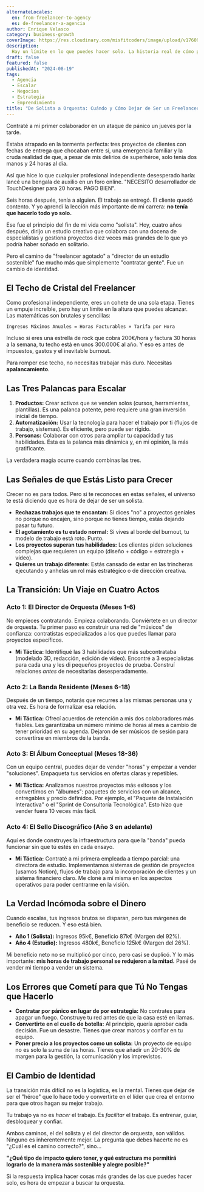 ```yaml
---
alternateLocales:
  en: from-freelancer-to-agency
  es: de-freelancer-a-agencia
author: Enrique Velasco
category: business-growth
coverImage: https://res.cloudinary.com/misfitcoders/image/upload/v1760912221/eVelasco/covers/article-placeholder.jpg
description:
  Hay un límite en lo que puedes hacer solo. La historia real de cómo pasé de ser un profesional independiente agotado a dirigir un estudio creativo ágil.
draft: false
featured: false
publishedAt: "2024-08-19"
tags:
  - Agencia
  - Escalar
  - Negocios
  - Estrategia
  - Emprendimiento
title: "De Solista a Orquesta: Cuándo y Cómo Dejar de Ser un Freelancer"
---
```


Contraté a mi primer colaborador en un ataque de pánico un jueves por la tarde.

Estaba atrapado en la tormenta perfecta: tres proyectos de clientes con fechas de entrega que chocaban entre sí, una emergencia familiar y la cruda realidad de que, a pesar de mis delirios de superhéroe, solo tenía dos manos y 24 horas al día.

Así que hice lo que cualquier profesional independiente desesperado haría: lancé una bengala de auxilio en un foro online. "NECESITO desarrollador de TouchDesigner para 20 horas. PAGO BIEN".

Seis horas después, tenía a alguien. El trabajo se entregó. El cliente quedó contento. Y yo aprendí la lección más importante de mi carrera: **no tenía que hacerlo todo yo solo.**

Ese fue el principio del fin de mi vida como "solista". Hoy, cuatro años después, dirijo un estudio creativo que colabora con una docena de especialistas y gestiona proyectos diez veces más grandes de lo que yo podría haber soñado en solitario.

Pero el camino de "freelancer agotado" a "director de un estudio sostenible" fue mucho más que simplemente "contratar gente". Fue un cambio de identidad.

## El Techo de Cristal del Freelancer

Como profesional independiente, eres un cohete de una sola etapa. Tienes un empuje increíble, pero hay un límite en la altura que puedes alcanzar. Las matemáticas son brutales y sencillas:

`Ingresos Máximos Anuales = Horas Facturables × Tarifa por Hora`

Incluso si eres una estrella de rock que cobra 200€/hora y factura 30 horas a la semana, tu techo está en unos 300.000€ al año. Y eso es antes de impuestos, gastos y el inevitable burnout.

Para romper ese techo, no necesitas trabajar más duro. Necesitas **apalancamiento**.

## Las Tres Palancas para Escalar

1.  **Productos:** Crear activos que se venden solos (cursos, herramientas, plantillas). Es una palanca potente, pero requiere una gran inversión inicial de tiempo.
2.  **Automatización:** Usar la tecnología para hacer el trabajo por ti (flujos de trabajo, sistemas). Es eficiente, pero puede ser rígido.
3.  **Personas:** Colaborar con otros para ampliar tu capacidad y tus habilidades. Esta es la palanca más dinámica y, en mi opinión, la más gratificante.

La verdadera magia ocurre cuando combinas las tres.

## Las Señales de que Estás Listo para Crecer

Crecer no es para todos. Pero si te reconoces en estas señales, el universo te está diciendo que es hora de dejar de ser un solista.

-   **Rechazas trabajos que te encantan:** Si dices "no" a proyectos geniales no porque no encajen, sino porque no tienes tiempo, estás dejando pasar tu futuro.
-   **El agotamiento es tu estado normal:** Si vives al borde del burnout, tu modelo de trabajo está roto. Punto.
-   **Los proyectos superan tus habilidades:** Los clientes piden soluciones complejas que requieren un equipo (diseño + código + estrategia + vídeo).
-   **Quieres un trabajo diferente:** Estás cansado de estar en las trincheras ejecutando y anhelas un rol más estratégico o de dirección creativa.

## La Transición: Un Viaje en Cuatro Actos

### Acto 1: El Director de Orquesta (Meses 1-6)

No empieces contratando. Empieza colaborando. Conviértete en un director de orquesta. Tu primer paso es construir una red de "músicos" de confianza: contratistas especializados a los que puedes llamar para proyectos específicos.

-   **Mi Táctica:** Identifiqué las 3 habilidades que más subcontrataba (modelado 3D, redacción, edición de vídeo). Encontré a 3 especialistas para cada una y les di pequeños proyectos de prueba. Construí relaciones *antes* de necesitarlas desesperadamente.

### Acto 2: La Banda Residente (Meses 6-18)

Después de un tiempo, notarás que recurres a las mismas personas una y otra vez. Es hora de formalizar esa relación.

-   **Mi Táctica:** Ofrecí acuerdos de retención a mis dos colaboradores más fiables. Les garantizaba un número mínimo de horas al mes a cambio de tener prioridad en su agenda. Dejaron de ser músicos de sesión para convertirse en miembros de la banda.

### Acto 3: El Álbum Conceptual (Meses 18-36)

Con un equipo central, puedes dejar de vender "horas" y empezar a vender "soluciones". Empaqueta tus servicios en ofertas claras y repetibles.

-   **Mi Táctica:** Analizamos nuestros proyectos más exitosos y los convertimos en "álbumes": paquetes de servicios con un alcance, entregables y precio definidos. Por ejemplo, el "Paquete de Instalación Interactiva" o el "Sprint de Consultoría Tecnológica". Esto hizo que vender fuera 10 veces más fácil.

### Acto 4: El Sello Discográfico (Año 3 en adelante)

Aquí es donde construyes la infraestructura para que la "banda" pueda funcionar sin que tú estés en cada ensayo.

-   **Mi Táctica:** Contraté a mi primera empleada a tiempo parcial: una directora de estudio. Implementamos sistemas de gestión de proyectos (usamos Notion), flujos de trabajo para la incorporación de clientes y un sistema financiero claro. Me cloné a mí misma en los aspectos operativos para poder centrarme en la visión.

## La Verdad Incómoda sobre el Dinero

Cuando escalas, tus ingresos brutos se disparan, pero tus márgenes de beneficio se reducen. Y eso está bien.

-   **Año 1 (Solista):** Ingresos 95k€, Beneficio 87k€ (Margen del 92%).
-   **Año 4 (Estudio):** Ingresos 480k€, Beneficio 125k€ (Margen del 26%).

Mi beneficio neto no se multiplicó por cinco, pero casi se duplicó. Y lo más importante: **mis horas de trabajo personal se redujeron a la mitad.** Pasé de vender mi tiempo a vender un sistema.

## Los Errores que Cometí para que Tú No Tengas que Hacerlo

-   **Contratar por pánico en lugar de por estrategia:** No contrates para apagar un fuego. Construye tu red antes de que la casa esté en llamas.
-   **Convertirte en el cuello de botella:** Al principio, quería aprobar cada decisión. Fue un desastre. Tienes que crear marcos y confiar en tu equipo.
-   **Poner precio a los proyectos como un solista:** Un proyecto de equipo no es solo la suma de las horas. Tienes que añadir un 20-30% de margen para la gestión, la comunicación y los imprevistos.

## El Cambio de Identidad

La transición más difícil no es la logística, es la mental. Tienes que dejar de ser el "héroe" que lo hace todo y convertirte en el líder que crea el entorno para que otros hagan su mejor trabajo.

Tu trabajo ya no es *hacer* el trabajo. Es *facilitar* el trabajo. Es entrenar, guiar, desbloquear y confiar.

Ambos caminos, el del solista y el del director de orquesta, son válidos. Ninguno es inherentemente mejor. La pregunta que debes hacerte no es "¿Cuál es el camino correcto?", sino...

**"¿Qué tipo de impacto quiero tener, y qué estructura me permitirá lograrlo de la manera más sostenible y alegre posible?"**

Si la respuesta implica hacer cosas más grandes de las que puedes hacer solo, es hora de empezar a buscar tu orquesta.
